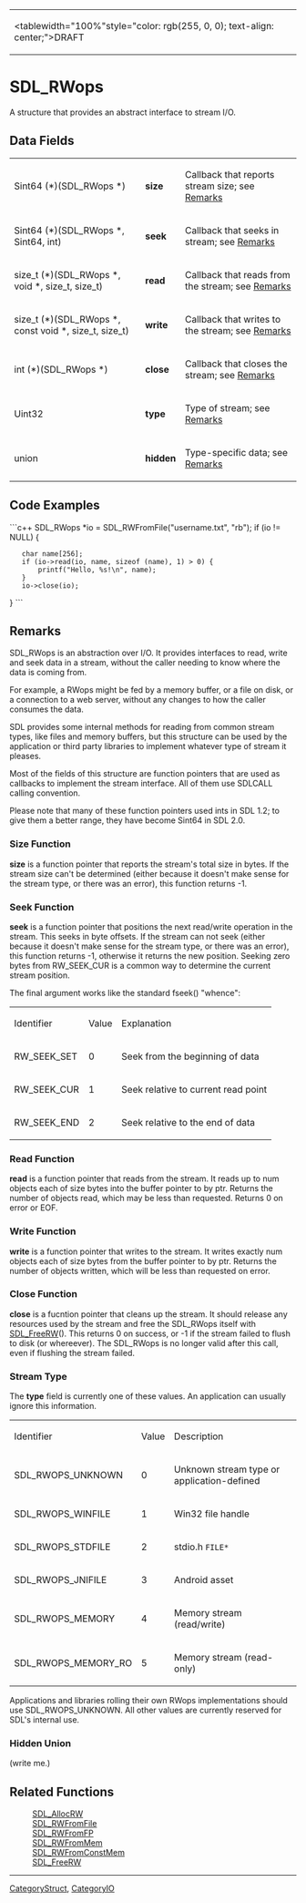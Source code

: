 <!-- pragma section-numbers off -->
<!-- pragma camelcase off -->
{|
|<tablewidth="100%"style="color: rgb(255, 0, 0); text-align: center;">DRAFT 
|}

= SDL_RWops =
A structure that provides an abstract interface to stream I/O.


== Data Fields ==
{|
|Sint64 (*)(SDL_RWops *)
|'''size'''
|Callback that reports stream size; see [[#Size Function|Remarks]]
|-
|Sint64 (*)(SDL_RWops *, Sint64, int)
|'''seek'''
|Callback that seeks in stream; see [[#Seek Function|Remarks]]
|-
|size_t (*)(SDL_RWops *, void *, size_t, size_t)
|'''read'''
|Callback that reads from the stream; see [[#Read Function|Remarks]]
|-
|size_t (*)(SDL_RWops *, const void *, size_t, size_t)
|'''write'''
|Callback that writes to the stream; see [[#Write Function|Remarks]]
|-
|int (*)(SDL_RWops *)
|'''close'''
|Callback that closes the stream; see [[#Close Function|Remarks]]
|-
|Uint32
|'''type'''
|Type of stream; see [[#Stream Type|Remarks]]
|-
|union
|'''hidden'''
|Type-specific data; see [[#Hidden Union|Remarks]]
|}


== Code Examples ==
```c++
SDL_RWops *io = SDL_RWFromFile("username.txt", "rb");
if (io != NULL) {
    char name[256];
    if (io->read(io, name, sizeof (name), 1) > 0) {
        printf("Hello, %s!\n", name);
    }
    io->close(io);
}
```


== Remarks ==
SDL_RWops is an abstraction over I/O. It provides interfaces to read, write and seek data in a stream, without the caller needing to know where the data is coming from.

For example, a RWops might be fed by a memory buffer, or a file on disk, or a connection to a web server, without any changes to how the caller consumes the data.

SDL provides some internal methods for reading from common stream types, like files and memory buffers, but this structure can be used by the application or third party libraries to implement whatever type of stream it pleases.

Most of the fields of this structure are function pointers that are used as callbacks to implement the stream interface. All of them use SDLCALL calling convention.

Please note that many of these function pointers used ints in SDL 1.2; to give them a better range, they have become Sint64 in SDL 2.0.

=== Size Function ===
'''size''' is a function pointer that reports the stream's total size in bytes. If the stream size can't be determined (either because it doesn't make sense for the stream type, or there was an error), this function returns -1.

=== Seek Function ===
'''seek''' is a function pointer that positions the next read/write operation in the stream. This seeks in byte offsets. If the stream can not seek (either because it doesn't make sense for the stream type, or there was an error), this function returns -1, otherwise it returns the new position.
Seeking zero bytes from RW_SEEK_CUR is a common way to determine the current stream position.

The final argument works like the standard fseek() "whence":
{|
|Identifier
|Value
|Explanation
|-
|RW_SEEK_SET
|0
|Seek from the beginning of data
|-
|RW_SEEK_CUR
|1
|Seek relative to current read point
|-
|RW_SEEK_END
|2
|Seek relative to the end of data
|}

=== Read Function ===
'''read''' is a function pointer that reads from the stream. It reads up to num objects each of size bytes into the buffer pointer to by ptr. Returns the number of objects read, which may be less than requested. Returns 0 on error or EOF.

=== Write Function ===
'''write''' is a function pointer that writes to the stream. It writes exactly num objects each of size bytes from the buffer pointer to by ptr. Returns the number of objects written, which will be less than requested on error.

=== Close Function ===
'''close''' is a fucntion pointer that cleans up the stream. It should release any resources used by the stream and free the SDL_RWops itself with [[SDL_FreeRW]](). This returns 0 on success, or -1 if the stream failed to flush to disk (or whereever). The SDL_RWops is no longer valid after this call, even if flushing the stream failed.

=== Stream Type ===

The '''type''' field is currently one of these values. An application can usually ignore this information.

{|
|Identifier
|Value
|Description
|-
|SDL_RWOPS_UNKNOWN
|0
|Unknown stream type or application-defined
|-
|SDL_RWOPS_WINFILE
|1
|Win32 file handle
|-
|SDL_RWOPS_STDFILE
|2
|stdio.h <code>FILE*</code>
|-
|SDL_RWOPS_JNIFILE
|3
|Android asset
|-
|SDL_RWOPS_MEMORY
|4
|Memory stream (read/write)
|-
|SDL_RWOPS_MEMORY_RO
|5
|Memory stream (read-only)
|}

Applications and libraries rolling their own RWops implementations should use SDL_RWOPS_UNKNOWN. All other values are currently reserved for SDL's internal use.

=== Hidden Union ===

(write me.)

== Related Functions ==
:[[SDL_AllocRW]]
:[[SDL_RWFromFile]]
:[[SDL_RWFromFP]]
:[[SDL_RWFromMem]]
:[[SDL_RWFromConstMem]]
:[[SDL_FreeRW]]

----
[[CategoryStruct]], [[CategoryIO]]
